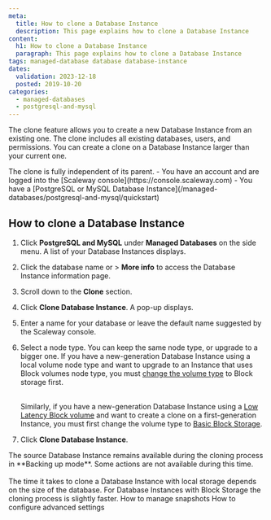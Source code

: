 ```yaml
---
meta:
  title: How to clone a Database Instance
  description: This page explains how to clone a Database Instance
content:
  h1: How to clone a Database Instance
  paragraph: This page explains how to clone a Database Instance
tags: managed-database database database-instance
dates:
  validation: 2023-12-18
  posted: 2019-10-20
categories:
  - managed-databases
  - postgresql-and-mysql
---
```


The clone feature allows you to create a new Database Instance from an existing one. The clone includes all existing databases, users, and permissions. You can create a clone on a Database Instance larger than your current one.

<Macro id="requirements" >

<Message type="note">
  The clone is fully independent of its parent.
</Message>


<Message type="requirement">
- You have an account and are logged into the [Scaleway console](https://console.scaleway.com)
- You have a [PostgreSQL or MySQL Database Instance](/managed-databases/postgresql-and-mysql/quickstart)
</Message>

## How to clone a Database Instance

1. Click **PostgreSQL and MySQL** under **Managed Databases** on the side menu. A list of your Database Instances displays.
2. Click the database name or <Icon name="more" /> > **More info** to access the Database Instance information page.
3. Scroll down to the **Clone** section.
4. Click **Clone Database Instance**. A pop-up displays.
5. Enter a name for your database or leave the default name suggested by the Scaleway console.
6. Select a node type. You can keep the same node type, or upgrade to a bigger one.
    <Message type="important">
      If you have a new-generation Database Instance using a local volume node type and want to upgrade to an Instance that uses Block volumes node type, you must [change the volume type](/managed-databases/postgresql-and-mysql/how-to/change-volume-type) to Block storage first. <br /><br />

      Similarly, if you have a new-generation Database Instance using a [Low Latency Block volume](/managed-databases/postgresql-and-mysql/concepts/#block-storage-low-latency) and want to create a clone on a first-generation Instance, you must first change the volume type to [Basic Block Storage](/managed-databases/postgresql-and-mysql/concepts/#basic-block-storage).
    </Message>
7. Click **Clone Database Instance**.

<Message type="important">
  The source Database Instance remains available during the cloning process in **Backing up mode**. Some actions are not available during this time. <br /><br />
  The time it takes to clone a Database Instance with local storage depends on the size of the database. For Database Instances with Block Storage the cloning process is slightly faster.
</Message>

<Navigation title="See also">
  <PreviousButton to="/managed-databases/postgresql-and-mysql/how-to/manage-snapshots">How to manage snapshots</PreviousButton>
  <NextButton to="/managed-databases/postgresql-and-mysql/how-to/configure-advanced-settings">How to configure advanced settings</NextButton>
</Navigation>

